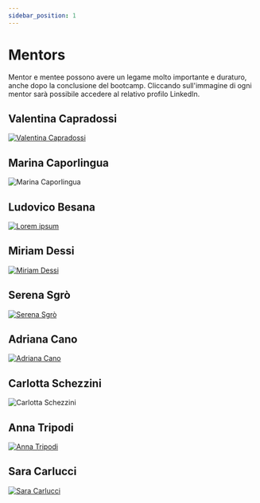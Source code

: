 ```yaml
---
sidebar_position: 1
---
```


# Mentors

Mentor e mentee possono avere un legame molto importante e duraturo, anche dopo la conclusione del bootcamp. 
Cliccando sull'immagine di ogni mentor sarà possibile accedere al relativo profilo LinkedIn.

## Valentina Capradossi

<a href="https://www.linkedin.com/in/valentina-capradossi/">

![Valentina Capradossi](./img/mentors-shetech/image-2.png)

</a>

## Marina Caporlingua

![Marina Caporlingua](./img/mentors-shetech/image-1.png)

## Ludovico Besana

<a href="https://www.linkedin.com/in/#/ludovicobesana">

![Lorem ipsum](./img/mentors-shetech/ludovico-besana.png)

</a>

## Miriam Dessi

<a href="https://www.linkedin.com/in/dessimiriam/">

![Miriam Dessi](./img/mentors-shetech/image-4.png)

</a>


## Serena Sgrò

<a href="https://www.linkedin.com/in/serena-sgr%C3%B2/">

![Serena Sgrò](./img/mentors-shetech/serena-srgrò.png)

</a>


## Adriana Cano

<a href="https://www.linkedin.com/in/adriana-cano/">

![Adriana Cano](./img/mentors-shetech/image-5.png)

</a>


## Carlotta Schezzini

![Carlotta Schezzini](./img/mentors-shetech/image-6.png)

## Anna Tripodi

<a href="https://www.linkedin.com/in/anna-tripodi-57a29a6b/">

![Anna Tripodi](./img/mentors-shetech/image-7.png)

</a>

## Sara Carlucci

<a href="https://www.linkedin.com/in/sara-carlucci-8aab9a122/">

![Sara Carlucci](./img/mentors-shetech/image-8.png)

</a>

